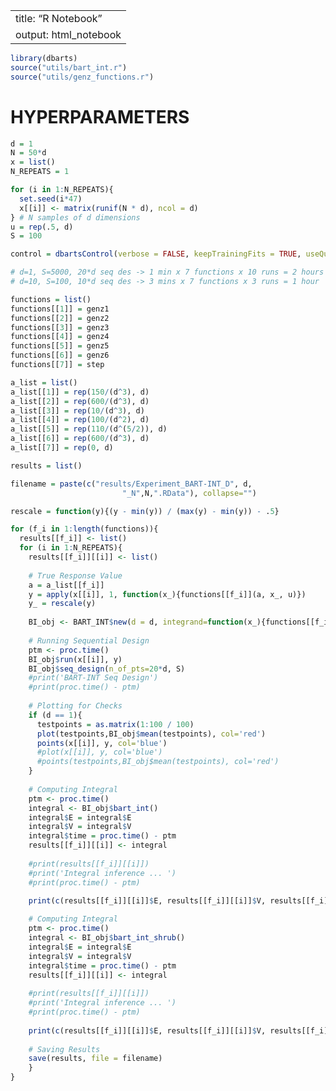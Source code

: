 --
title: "R Notebook"
output: html_notebook
---

```{r}
library(dbarts)
source("utils/bart_int.r")
source("utils/genz_functions.r")
```

# HYPERPARAMETERS
```{r}
d = 1
N = 50*d 
x = list()
N_REPEATS = 1

for (i in 1:N_REPEATS){
  set.seed(i*47)
  x[[i]] <- matrix(runif(N * d), ncol = d)
} # N samples of d dimensions 
u = rep(.5, d)
S = 100 

control = dbartsControl(verbose = FALSE, keepTrainingFits = TRUE, useQuantiles = FALSE, keepTrees = TRUE, n.samples = 200L,n.cuts = 100L, n.burn = 2000L, n.trees = 20L, n.chains = 4L,n.threads = guessNumCores(), n.thin = 5L, printEvery = 100L,printCutoffs = 0L, rngKind = "default", rngNormalKind = "default",updateState = TRUE)

# d=1, S=5000, 20*d seq des -> 1 min x 7 functions x 10 runs = 2 hours 
# d=10, S=100, 10*d seq des -> 3 mins x 7 functions x 3 runs = 1 hour 

functions = list()
functions[[1]] = genz1
functions[[2]] = genz2
functions[[3]] = genz3
functions[[4]] = genz4
functions[[5]] = genz5
functions[[6]] = genz6
functions[[7]] = step

a_list = list() 
a_list[[1]] = rep(150/(d^3), d)
a_list[[2]] = rep(600/(d^3), d)
a_list[[3]] = rep(10/(d^3), d)
a_list[[4]] = rep(100/(d^2), d)
a_list[[5]] = rep(110/(d^(5/2)), d)
a_list[[6]] = rep(600/(d^3), d)
a_list[[7]] = rep(0, d)

results = list()

filename = paste(c("results/Experiment_BART-INT_D", d,
                         "_N",N,".RData"), collapse="")

rescale = function(y){(y - min(y)) / (max(y) - min(y)) - .5}
```



```{r}
for (f_i in 1:length(functions)){
  results[[f_i]] <- list()
  for (i in 1:N_REPEATS){
    results[[f_i]][[i]] <- list()
    
    # True Response Value 
    a = a_list[[f_i]]
    y = apply(x[[i]], 1, function(x_){functions[[f_i]](a, x_, u)}) 
    y_ = rescale(y)
    
    BI_obj <- BART_INT$new(d = d, integrand=function(x_){functions[[f_i]](a, x_, u)}, control = control)
    
    # Running Sequential Design
    ptm <- proc.time()
    BI_obj$run(x[[i]], y)
    BI_obj$seq_design(n_of_pts=20*d, S) 
    #print('BART-INT Seq Design')
    #print(proc.time() - ptm)
    
    # Plotting for Checks 
    if (d == 1){
      testpoints = as.matrix(1:100 / 100)
      plot(testpoints,BI_obj$mean(testpoints), col='red')
      points(x[[i]], y, col='blue')
      #plot(x[[i]], y, col='blue')
      #points(testpoints,BI_obj$mean(testpoints), col='red')
    }
    
    # Computing Integral
    ptm <- proc.time()
    integral <- BI_obj$bart_int()
    integral$E = integral$E 
    integral$V = integral$V 
    integral$time = proc.time() - ptm
    results[[f_i]][[i]] <- integral  
    
    #print(results[[f_i]][[i]])
    #print('Integral inference ... ')
    #print(proc.time() - ptm)
    
    print(c(results[[f_i]][[i]]$E, results[[f_i]][[i]]$V, results[[f_i]][[i]]$time))

    # Computing Integral
    ptm <- proc.time()
    integral <- BI_obj$bart_int_shrub()
    integral$E = integral$E 
    integral$V = integral$V 
    integral$time = proc.time() - ptm
    results[[f_i]][[i]] <- integral  
    
    #print(results[[f_i]][[i]])
    #print('Integral inference ... ')
    #print(proc.time() - ptm)
    
    print(c(results[[f_i]][[i]]$E, results[[f_i]][[i]]$V, results[[f_i]][[i]]$time))
    
    # Saving Results
    save(results, file = filename)
    }  
}
```



